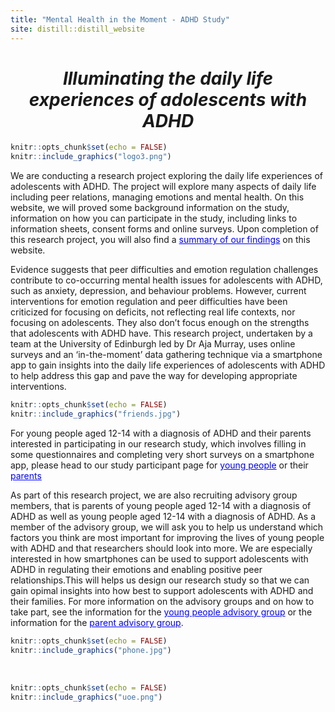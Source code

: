 ```yaml
---
title: "Mental Health in the Moment - ADHD Study"
site: distill::distill_website
---
```

<h1 style="text-align: center;">*Illuminating the daily life experiences of adolescents with ADHD*</h1>

```r
knitr::opts_chunk$set(echo = FALSE)
knitr::include_graphics("logo3.png")
``` 

We are conducting a research project exploring the daily life experiences of adolescents with ADHD. The project will explore many aspects of daily life including peer relations, managing emotions and mental health. On this website, we will proved some background information on the study, information on how you can participate in the study, including links to information sheets, consent forms and online surveys. Upon completion of this research project, you will also find a <a href="https://mhim-adhd.github.io/Study/findings.html" style="color: blue;">summary of our findings</a> on this website. 

Evidence suggests that peer difficulties and emotion regulation challenges contribute to co-occurring mental health issues for adolescents with ADHD, such as anxiety, depression, and behaviour problems. However, current interventions for emotion regulation and peer difficulties have been criticized for focusing on deficits, not reflecting real life contexts, nor focusing on adolescents. They also don’t focus enough on the strengths that adolescents with ADHD have. This research project, undertaken by a team at the University of Edinburgh led by Dr Aja Murray, uses online surveys and an ‘in-the-moment’ data gathering technique via a smartphone app to gain insights into the daily life experiences of adolescents with ADHD to help address this gap and pave the way for developing appropriate interventions. 

```r
knitr::opts_chunk$set(echo = FALSE)
knitr::include_graphics("friends.jpg")
``` 

For young people aged 12-14 with a diagnosis of ADHD and their parents interested in participating in our research study, which involves filling in some questionnaires and completing very short surveys on a smartphone app, please head to our study participant page for <a href="https://mhim-adhd.github.io/Study/info1.html" style="color: blue;">young people</a> or their <a href="https://mhim-adhd.github.io/Study/info2.html" style="color: blue;">parents</a>

As part of this research project, we are also recruiting advisory group members, that is parents of young people aged 12-14 with a diagnosis of ADHD as well as young people aged 12-14 with a diagnosis of ADHD. As a member of the advisory group, we will ask you to help us understand which factors you think are most important for improving the lives of young people with ADHD and that researchers should look into more. We are especially interested in how smartphones can be used to support adolescents with ADHD in regulating their emotions and enabling positive peer relationships.This will helps us design our research study so that we can gain opimal insights into how best to support adolescents with ADHD and their families. For more information on the advisory groups and on how to take part, see the information for the <a href="https://mhim-adhd.github.io/Study/advisory1.html" style="color: blue;">young people advisory group</a> or the information for the <a href="https://mhim-adhd.github.io/Study/advisory2.html" style="color: blue;">parent advisory group</a>.

```r
knitr::opts_chunk$set(echo = FALSE)
knitr::include_graphics("phone.jpg")
``` 

&nbsp;<br>

```r
knitr::opts_chunk$set(echo = FALSE)
knitr::include_graphics("uoe.png")
``` 


